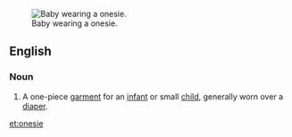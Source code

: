 {{wikipedia}}
[[Image:Baby.jpg|thumb|right|Baby wearing a onesie.]]
==English==

===Noun===
{{en-noun}}

# {{US}} A one-piece [[garment]] for an [[infant]] or small [[child]], generally worn over a [[diaper]].

[[et:onesie]]
